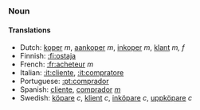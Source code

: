 ===Noun===

====Translations====
*Dutch: [[koper]] ''m'', [[aankoper]] ''m'', [[inkoper]] ''m'', [[klant]] ''m, f''
*Finnish: [[:fi:ostaja]]
*French: [[:fr:acheteur]] ''m''
*Italian: [[:it:cliente]], [[:it:compratore]]
*Portuguese: [[:pt:comprador]]
*Spanish: [[:es:cliente|cliente]], [[:es:comprador|comprador]] ''[[:es:m|m]]''
*Swedish: [[köpare]] ''c'', [[klient]] ''c'', [[inköpare]] ''c'', [[uppköpare]] ''c''